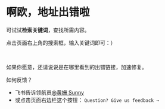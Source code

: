 # 啊欧，地址出错啦



可试试**检索关键词**，查找所需内容。

点击页面右上角的搜索框，输入关键词即可：）

<br />

如果你愿意，还请说说是在哪里看到的出错链接，加速修复。

如何反馈？

- 飞书告诉领航员[@黄姗 Sunny](https://www.feishu.cn/invitation/page/add_contact/?token=a07o2fb7-a51f-4104-949b-a64eded0a34c&amp;unique_id=HDf_zs142Y7DrG-JKgCQWw==)
- 或点击页面右边栏这个按钮： `Question? Give us feedback →` 
